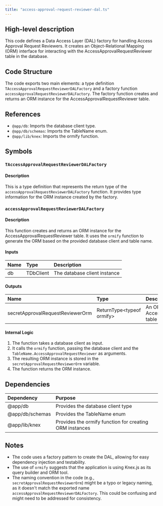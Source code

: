 ```yaml
---
title: "access-approval-request-reviewer-dal.ts"
---
```


## High-level description
This code defines a Data Access Layer (DAL) factory for handling Access Approval Request Reviewers. It creates an Object-Relational Mapping (ORM) interface for interacting with the AccessApprovalRequestReviewer table in the database.

## Code Structure
The code exports two main elements: a type definition `TAccessApprovalRequestReviewerDALFactory` and a factory function `accessApprovalRequestReviewerDALFactory`. The factory function creates and returns an ORM instance for the AccessApprovalRequestReviewer table.

## References
- `@app/db`: Imports the database client type.
- `@app/db/schemas`: Imports the TableName enum.
- `@app/lib/knex`: Imports the ormify function.

## Symbols

### `TAccessApprovalRequestReviewerDALFactory`
#### Description
This is a type definition that represents the return type of the `accessApprovalRequestReviewerDALFactory` function. It provides type information for the ORM instance created by the factory.

### `accessApprovalRequestReviewerDALFactory`
#### Description
This function creates and returns an ORM instance for the AccessApprovalRequestReviewer table. It uses the `ormify` function to generate the ORM based on the provided database client and table name.

#### Inputs
| Name | Type | Description |
|:-----|:-----|:------------|
| db | TDbClient | The database client instance |

#### Outputs
| Name | Type | Description |
|:-----|:-----|:------------|
| secretApprovalRequestReviewerOrm | ReturnType&lt;typeof ormify&gt; | An ORM instance for the AccessApprovalRequestReviewer table |

#### Internal Logic
1. The function takes a database client as input.
2. It calls the `ormify` function, passing the database client and the `TableName.AccessApprovalRequestReviewer` as arguments.
3. The resulting ORM instance is stored in the `secretApprovalRequestReviewerOrm` variable.
4. The function returns the ORM instance.

## Dependencies
| Dependency | Purpose |
|:-----------|:--------|
| @app/db | Provides the database client type |
| @app/db/schemas | Provides the TableName enum |
| @app/lib/knex | Provides the ormify function for creating ORM instances |

## Notes
- The code uses a factory pattern to create the DAL, allowing for easy dependency injection and testability.
- The use of `ormify` suggests that the application is using Knex.js as its query builder and ORM tool.
- The naming convention in the code (e.g., `secretApprovalRequestReviewerOrm`) might be a typo or legacy naming, as it doesn't match the exported name `accessApprovalRequestReviewerDALFactory`. This could be confusing and might need to be addressed for consistency.